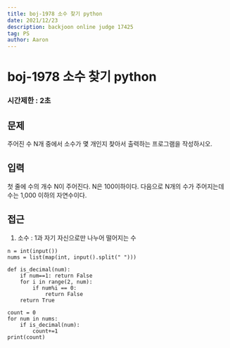 ```yaml
---
title: boj-1978 소수 찾기 python
date: 2021/12/23
description: backjoon online judge 17425
tag: PS
author: Aaron
---
```


# boj-1978 소수 찾기 python

### 시간제한 : 2초

## 문제
주어진 수 N개 중에서 소수가 몇 개인지 찾아서 출력하는 프로그램을 작성하시오.

## 입력
첫 줄에 수의 개수 N이 주어진다. N은 100이하이다. 다음으로 N개의 수가 주어지는데 수는 1,000 이하의 자연수이다.

## 접근
1. 소수 : 1과 자기 자신으로만 나누어 떨어지는 수
```
n = int(input())
nums = list(map(int, input().split(" ")))

def is_decimal(num):
    if num==1: return False
    for i in range(2, num):
        if num%i == 0:
            return False
    return True

count = 0
for num in nums:
    if is_decimal(num):
        count+=1
print(count)
```
